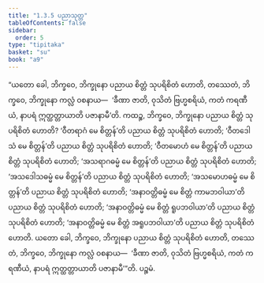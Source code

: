 ```yaml
---
title: "1.3.5 ပညာသုတ္တ"
tableOfContents: false
sidebar:
  order: 5
type: "tipitaka"
basket: "su"
book: "a9"
---
```



<DynamicBreadcrumb />

<Division number="25" book="a9" e="ch" v="17" p="202">

<Paragraph number="209" book="a9">
“ယတော ခေါ, ဘိက္ခဝေ, ဘိက္ခုနော ပညာယ စိတ္တံ သုပရိစိတံ ဟောတိ, တဿေတံ, ဘိက္ခဝေ, ဘိက္ခုနော ကလ္လံ ဝစနာယ—  ‘ခီဏာ ဇာတိ, ဝုသိတံ ဗြဟ္မစရိယံ, ကတံ ကရဏီယံ, နာပရံ ဣတ္ထတ္တာယာတိ ပဇာနာမီ’တိ.
</Paragraph>

<Paragraph number="210" book="a9">
ကထဉ္စ, ဘိက္ခဝေ, ဘိက္ခုနော ပညာယ စိတ္တံ သုပရိစိတံ ဟောတိ? ‘ဝီတရာဂံ မေ စိတ္တန်’တိ ပညာယ စိတ္တံ သုပရိစိတံ ဟောတိ; ‘ဝီတဒေါသံ မေ စိတ္တန်’တိ ပညာယ စိတ္တံ သုပရိစိတံ ဟောတိ; ‘ဝီတမောဟံ မေ စိတ္တန်’တိ ပညာယ စိတ္တံ သုပရိစိတံ ဟောတိ; ‘အသရာဂဓမ္မံ မေ စိတ္တန်’တိ ပညာယ စိတ္တံ သုပရိစိတံ ဟောတိ; ‘အသဒေါသဓမ္မံ မေ စိတ္တန်’တိ ပညာယ စိတ္တံ သုပရိစိတံ ဟောတိ; ‘အသမောဟဓမ္မံ မေ စိတ္တန်’တိ ပညာယ စိတ္တံ သုပရိစိတံ ဟောတိ; ‘အနာဝတ္တိဓမ္မံ မေ စိတ္တံ ကာမဘဝါယာ’တိ ပညာယ စိတ္တံ သုပရိစိတံ ဟောတိ; ‘အနာဝတ္တိဓမ္မံ မေ စိတ္တံ ရူပဘဝါယာ’တိ ပညာယ စိတ္တံ သုပရိစိတံ ဟောတိ; ‘အနာဝတ္တိဓမ္မံ မေ စိတ္တံ အရူပဘဝါယာ’တိ ပညာယ စိတ္တံ သုပရိစိတံ ဟောတိ. ယတော ခေါ, ဘိက္ခဝေ, ဘိက္ခုနော ပညာယ စိတ္တံ သုပရိစိတံ ဟောတိ, တဿေတံ, ဘိက္ခဝေ, ဘိက္ခုနော ကလ္လံ ဝစနာယ—  ‘ခီဏာ ဇာတိ, ဝုသိတံ ဗြဟ္မစရိယံ, ကတံ ကရဏီယံ, နာပရံ ဣတ္ထတ္တာယာတိ ပဇာနာမီ’”တိ.

</Paragraph>
</Division>

<Paragraph number="211" type="center" book="a9">
ပဉ္စမံ.
</Paragraph>